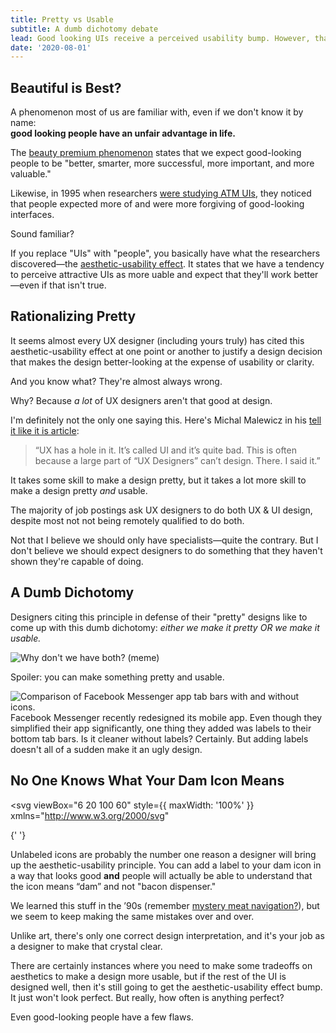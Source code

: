 ```yaml
---
title: Pretty vs Usable
subtitle: A dumb dichotomy debate
lead: Good looking UIs receive a perceived usability bump. However, that doesn't mean we should be sacrificing usability in order to make the design as pretty as possible.
date: '2020-08-01'
---
```


## Beautiful is Best?

A phenomenon most of us are familiar with, even if we don't know it by name:  
**good looking people have an unfair advantage in life.**

The [beauty premium phenomenon](https://en.wikipedia.org/wiki/Physical_attractiveness_stereotype#Beauty_premium_phenomenon) states that we expect good-looking people to be "better, smarter, more successful, more important, and more valuable."

Likewise, in 1995 when researchers [were studying ATM UIs](https://www.researchgate.net/publication/290957555_Apparent_usability_vs_inherent_usability_experimental_analysis_on_the_determinants_of_the_apparent_usability), they noticed that people expected more of and were more forgiving of good-looking interfaces.

Sound familiar?

If you replace "UIs" with "people", you basically have what the researchers discovered—the [aesthetic-usability effect](https://www.nngroup.com/articles/aesthetic-usability-effect/). It states that we have a tendency to perceive attractive UIs as more uable and expect that they'll work better—even if that isn't true.

## Rationalizing Pretty

It seems almost every UX designer (including yours truly) has cited this aesthetic-usability effect at one point or another to justify a design decision that makes the design better-looking at the expense of usability or clarity.

And you know what? They're almost always wrong.

Why? Because _a lot_ of UX designers aren't that good at design.

I'm definitely not the only one saying this. Here's Michal Malewicz in his [tell it like it is article](https://uxdesign.cc/ux-has-pretty-bad-ux-fd2702e5c22a):

> “UX has a hole in it. It’s called UI and it’s quite bad. This is often because a large part of “UX Designers” can’t design. There. I said it.”

It takes some skill to make a design pretty, but it takes a lot more skill to make a design pretty _and_ usable.

The majority of job postings ask UX designers to do both UX & UI design, despite most not not being remotely qualified to do both.

Not that I believe we should only have specialists—quite the contrary. But I don't believe we should expect designers to do something that they haven't shown they're capable of doing.

## A Dumb Dichotomy

Designers citing this principle in defense of their "pretty" designs like to come up with this dumb dichotomy: _either we make it pretty OR we make it usable._

![Why don't we have both? (meme)](./why-not-both.gif)

Spoiler: you can make something pretty and usable.

![Comparison of Facebook Messenger app tab bars with and without icons.](./fb-messenger-icons.jpg)
Facebook Messenger recently redesigned its mobile app. Even though they simplified their app significantly, one thing they added was labels to their bottom tab bars. Is it cleaner without labels? Certainly. But adding labels doesn't all of a sudden make it an ugly design.

## No One Knows What Your Dam Icon Means

<svg
  viewBox="6 20 100 60"
  style={{ maxWidth: '100%' }}
  xmlns="http://www.w3.org/2000/svg"
>
  <path d="M62.43 77.004a2.392 2.392 0 01-2.394 2.394l-18.774.004a2.392 2.392 0 01-2.394-2.394V22.996a2.395 2.395 0 012.394-2.395h10.802a2.395 2.395 0 012.394 2.395zM93.133 59.227c-1.457 0-2.469-.676-3.441-1.328-.922-.613-1.793-1.195-3.067-1.195-1.18 0-2.015.496-2.98 1.07-1.145.68-2.442 1.453-4.457 1.453s-3.207-.77-4.258-1.445c-.895-.578-1.672-1.078-2.914-1.078-1.492 0-2.793.695-4.055 1.367-1.11.594-2.16 1.156-3.25 1.156a.795.795 0 01-.797-.797c0-.441.356-.797.797-.797.692 0 1.57-.469 2.5-.969 1.367-.73 2.914-1.558 4.805-1.558 1.715 0 2.812.707 3.777 1.332.95.613 1.848 1.191 3.395 1.191 1.578 0 2.582-.597 3.64-1.23 1.07-.637 2.18-1.297 3.797-1.297 1.758 0 2.922.777 3.95 1.465.85.566 1.581 1.058 2.558 1.058a.802.802 0 010 1.602zM93.133 75.711c-1.457 0-2.469-.676-3.441-1.324-.922-.613-1.793-1.196-3.067-1.196-1.18 0-2.015.497-2.98 1.07-1.145.68-2.442 1.454-4.457 1.454s-3.207-.77-4.258-1.445c-.895-.579-1.672-1.075-2.914-1.075-1.492 0-2.793.696-4.055 1.368-1.11.593-2.16 1.156-3.25 1.156-.441 0-.797-.356-.797-.797s.356-.797.797-.797c.692 0 1.57-.473 2.5-.969 1.367-.73 2.914-1.558 4.805-1.558 1.715 0 2.812.707 3.777 1.332.95.613 1.848 1.191 3.395 1.191 1.578 0 2.582-.598 3.64-1.23 1.07-.637 2.18-1.297 3.797-1.297 1.758 0 2.922.777 3.95 1.464.85.567 1.581 1.06 2.558 1.06.441 0 .797.355.797.796 0 .441-.36.797-.797.797zM93.133 67.512c-1.457 0-2.469-.676-3.441-1.328-.922-.613-1.793-1.195-3.067-1.195-1.18 0-2.015.496-2.98 1.07-1.145.683-2.442 1.453-4.457 1.453s-3.207-.77-4.258-1.445c-.895-.578-1.672-1.074-2.914-1.074-1.492 0-2.793.695-4.055 1.367-1.11.593-2.16 1.156-3.25 1.156a.798.798 0 010-1.594c.692 0 1.57-.469 2.5-.969 1.367-.73 2.914-1.554 4.805-1.554 1.715 0 2.812.707 3.777 1.332.95.613 1.848 1.191 3.395 1.191 1.578 0 2.582-.598 3.64-1.23 1.07-.637 2.18-1.297 3.797-1.297 1.758 0 2.922.777 3.95 1.464.85.567 1.581 1.06 2.558 1.06.441 0 .797.355.797.796a.8.8 0 01-.797.797zM35.297 36.098c-1.457 0-2.469-.676-3.441-1.328-.922-.617-1.793-1.2-3.063-1.2-1.184 0-2.016.497-2.98 1.071-1.145.684-2.442 1.453-4.461 1.453-2.016 0-3.207-.77-4.258-1.445-.895-.578-1.668-1.078-2.914-1.078-1.489 0-2.793.695-4.055 1.37-1.113.595-2.164 1.157-3.254 1.157a.795.795 0 01-.797-.797c0-.441.356-.797.797-.797.692 0 1.57-.469 2.504-.969 1.367-.73 2.914-1.554 4.805-1.554 1.715 0 2.812.707 3.777 1.332.95.613 1.848 1.191 3.395 1.191 1.578 0 2.582-.597 3.644-1.226 1.07-.637 2.176-1.297 3.797-1.297 1.758 0 2.922.777 3.95 1.464.85.567 1.585 1.06 2.558 1.06.441 0 .797.355.797.796a.806.806 0 01-.801.797zM35.297 52.582c-1.457 0-2.469-.676-3.441-1.328-.922-.613-1.793-1.195-3.063-1.195-1.184 0-2.016.496-2.98 1.07-1.145.683-2.442 1.453-4.461 1.453-2.016 0-3.207-.77-4.258-1.445-.895-.578-1.668-1.075-2.914-1.075-1.489 0-2.793.696-4.055 1.368-1.113.59-2.164 1.152-3.254 1.152-.441 0-.797-.355-.797-.797s.356-.797.797-.797c.692 0 1.57-.469 2.504-.965 1.367-.73 2.914-1.558 4.805-1.558 1.715 0 2.812.707 3.777 1.332.95.613 1.848 1.191 3.395 1.191 1.578 0 2.582-.597 3.644-1.23 1.07-.637 2.176-1.297 3.797-1.297 1.758 0 2.922.781 3.95 1.465.85.566 1.585 1.058 2.558 1.058.441 0 .797.356.797.797a.807.807 0 01-.801.8zM35.297 44.379c-1.457 0-2.469-.676-3.441-1.324-.922-.617-1.793-1.2-3.063-1.2-1.184 0-2.016.497-2.98 1.07-1.145.68-2.442 1.454-4.461 1.454-2.016 0-3.207-.77-4.258-1.445-.895-.578-1.668-1.078-2.914-1.078-1.489 0-2.793.695-4.055 1.367-1.113.594-2.164 1.156-3.254 1.156a.795.795 0 01-.797-.797c0-.441.356-.797.797-.797.692 0 1.57-.469 2.504-.969 1.367-.73 2.914-1.554 4.805-1.554 1.715 0 2.812.707 3.777 1.332.95.613 1.848 1.191 3.395 1.191 1.578 0 2.582-.597 3.644-1.23 1.07-.637 2.176-1.297 3.797-1.297 1.758 0 2.922.777 3.95 1.465.85.566 1.585 1.058 2.558 1.058.441 0 .797.356.797.797a.807.807 0 01-.801.8zM35.297 60.234c-1.457 0-2.469-.676-3.441-1.324-.922-.613-1.793-1.195-3.063-1.195-1.184 0-2.016.496-2.98 1.07-1.145.68-2.442 1.453-4.461 1.453-2.016 0-3.207-.77-4.258-1.445-.895-.575-1.668-1.075-2.914-1.075-1.489 0-2.793.696-4.055 1.368-1.113.593-2.164 1.156-3.254 1.156a.795.795 0 01-.797-.797c0-.441.356-.797.797-.797.692 0 1.57-.473 2.504-.969 1.367-.73 2.914-1.554 4.805-1.554 1.715 0 2.812.707 3.777 1.332.95.613 1.848 1.191 3.395 1.191 1.578 0 2.582-.598 3.644-1.23 1.07-.637 2.176-1.293 3.797-1.293 1.758 0 2.922.777 3.95 1.464.85.567 1.585 1.059 2.558 1.059.441 0 .797.355.797.797a.802.802 0 01-.801.789zM35.297 76.723c-1.457 0-2.469-.676-3.441-1.324-.922-.617-1.793-1.196-3.063-1.196-1.184 0-2.016.497-2.98 1.07-1.145.68-2.442 1.454-4.461 1.454-2.016 0-3.207-.77-4.258-1.445-.895-.579-1.668-1.075-2.914-1.075-1.489 0-2.793.696-4.055 1.368-1.113.593-2.164 1.156-3.254 1.156-.441 0-.797-.356-.797-.797s.356-.797.797-.797c.692 0 1.57-.473 2.504-.969 1.367-.73 2.914-1.558 4.805-1.558 1.715 0 2.812.707 3.777 1.332.95.613 1.848 1.191 3.395 1.191 1.578 0 2.582-.598 3.644-1.23 1.07-.637 2.176-1.297 3.797-1.297 1.758 0 2.922.777 3.95 1.464.85.567 1.585 1.06 2.558 1.06.441 0 .797.355.797.796a.804.804 0 01-.801.797zM35.297 68.52c-1.457 0-2.469-.676-3.441-1.328-.922-.613-1.793-1.195-3.063-1.195-1.184 0-2.016.496-2.98 1.07-1.145.683-2.442 1.453-4.461 1.453-2.016 0-3.207-.77-4.258-1.445C16.199 66.497 15.426 66 14.18 66c-1.489 0-2.793.696-4.055 1.368-1.113.593-2.164 1.156-3.254 1.156a.795.795 0 01-.797-.797c0-.441.356-.797.797-.797.692 0 1.57-.469 2.504-.969 1.367-.73 2.914-1.558 4.805-1.558 1.715 0 2.812.707 3.777 1.332.95.613 1.848 1.191 3.395 1.191 1.578 0 2.582-.597 3.644-1.23 1.07-.637 2.176-1.297 3.797-1.297 1.758 0 2.922.777 3.95 1.469.85.566 1.585 1.058 2.558 1.058.441 0 .797.356.797.797a.806.806 0 01-.801.797z" />
</svg>{' '}

Unlabeled icons are probably the number one reason a designer will bring up the aesthetic-usability principle. You can add a label to your dam icon in a way that looks good **and** people will actually be able to understand that the icon means “dam” and not "bacon dispenser."

We learned this stuff in the ’90s (remember [mystery meat navigation?](http://www.webpagesthatsuck.com/mysterymeatnavigation.html)), but we seem to keep making the same mistakes over and over.

Unlike art, there's only one correct design interpretation, and it's your job as a designer to make that crystal clear.

There are certainly instances where you need to make some tradeoffs on aesthetics to make a design more usable, but if the rest of the UI is designed well, then it's still going to get the aesthetic-usability effect bump. It just won't look perfect. But really, how often is anything perfect?

Even good-looking people have a few flaws.
